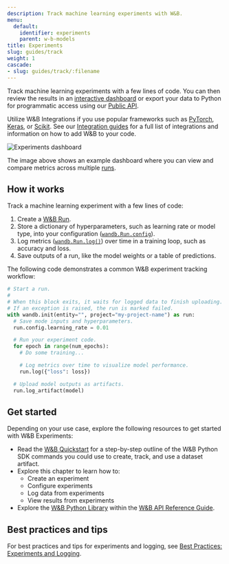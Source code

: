 ```yaml
---
description: Track machine learning experiments with W&B.
menu:
  default:
    identifier: experiments
    parent: w-b-models
title: Experiments
slug: guides/track
weight: 1
cascade:
- slug: guides/track/:filename
---
```

<CardGroup cols={2}>
<Card title="Try in Colab" href="https://colab.research.google.com/github/wandb/examples/blob/master/colabs/intro/Intro_to_Weights_%26_Biases.ipynb" icon="python"/>
<Card title="Try in W&B" href="https://wandb.ai/stacey/deep-drive/workspace?workspace=user-lavanyashukla" icon="sliders-up"/>
</CardGroup>

Track machine learning experiments with a few lines of code. You can then review the results in an [interactive dashboard](/models/track/workspaces/) or export your data to Python for programmatic access using our [Public API](/models/ref/python/public-api/). 

Utilize W&B Integrations if you use popular frameworks such as [PyTorch](/guides/integrations/pytorch), [Keras](/guides/integrations/keras), or [Scikit](/guides/integrations/scikit). See our [Integration guides](/guides/integrations/) for a full list of integrations and information on how to add W&B to your code.

<Frame>
    <img src="/images/experiments/experiments_landing_page.png" alt="Experiments dashboard"  />
</Frame>

The image above shows an example dashboard where you can view and compare metrics across multiple [runs](/models/runs/).

## How it works

Track a machine learning experiment with a few lines of code:
1. Create a [W&B Run](/models/runs/).
2. Store a dictionary of hyperparameters, such as learning rate or model type, into your configuration ([`wandb.Run.config`](/models/track/config/)).
3. Log metrics ([`wandb.Run.log()`](/models/track/log/)) over time in a training loop, such as accuracy and loss.
4. Save outputs of a run, like the model weights or a table of predictions.

The following code demonstrates a common W&B experiment tracking workflow:

```python
# Start a run.
#
# When this block exits, it waits for logged data to finish uploading.
# If an exception is raised, the run is marked failed.
with wandb.init(entity="", project="my-project-name") as run:
  # Save mode inputs and hyperparameters.
  run.config.learning_rate = 0.01

  # Run your experiment code.
  for epoch in range(num_epochs):
    # Do some training...

    # Log metrics over time to visualize model performance.
    run.log({"loss": loss})

  # Upload model outputs as artifacts.
  run.log_artifact(model)
```

## Get started

Depending on your use case, explore the following resources to get started with W&B Experiments:

* Read the [W&B Quickstart](/quickstart/) for a step-by-step outline of the W&B Python SDK commands you could use to create, track, and use a dataset artifact.
* Explore this chapter to learn how to:
  * Create an experiment
  * Configure experiments
  * Log data from experiments
  * View results from experiments
* Explore the [W&B Python Library](/models/ref/python/) within the [W&B API Reference Guide](/ref/).

## Best practices and tips 

For best practices and tips for experiments and logging, see [Best Practices: Experiments and Logging](https://wandb.ai/wandb/pytorch-lightning-e2e/reports/W-B-Best-Practices-Guide--VmlldzozNTU1ODY1#w&b-experiments-and-logging).